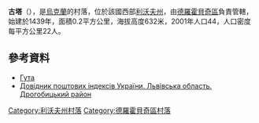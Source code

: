 {{coord|49|14|31|N|23|18|6|E|scale:100000|display=title}}

'''古塔'''（{{lang-uk|Гута}}），是[[烏克蘭|烏克蘭]]的村落，位於該國西部[[利沃夫州|利沃夫州]]，由[[德羅霍貝奇區|德羅霍貝奇區]]負責管轄，始建於1439年，面積0.2平方公里，海拔高度632米，2001年人口44，人口密度每平方公里22人。

==參考資料==
*[http://gska2.rada.gov.ua/pls/z7502/A005?rdat1=21.06.2006&rf7571=19489 Гута]{{dead link|date=2017年12月 |bot=InternetArchiveBot |fix-attempted=yes }}
*[http://www.uaidx.com/13/302/index Довідник поштових індексів України. Львівська область. Дрогобицький район]{{Wayback|url=http://www.uaidx.com/13/302/index |date=20160909185005 }}

{{DEFAULTSORT:Гута}}
[[Category:利沃夫州村落|Category:利沃夫州村落]]
[[Category:德羅霍貝奇區村落|Category:德羅霍貝奇區村落]]


{{Lviv-geo-stub}}